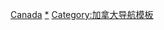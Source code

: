 <noinclude>{{NoteTA
|G1=TO
|1= zh-hans:马尼托巴;zh-hk:緬尼吐巴;zh-tw:曼尼托巴;
|2= zh-tw:努納福特;zh-hk:努拿烏特; zh-mo:努拿烏特; zh-cn:努纳武特; zh-hant: 努納武特;
}}</noinclude>{{Navbox
|name = 加拿大一级行政区
|title = {{CAN}}[[加拿大行政区划|一级行政区划]]
|state = uncollapsed
|bodyclass = hlist
|image =  {{Canada provinces map|width=250px}}

|group1 = {{nowrap|[[省 (行政區劃)|省]]（10）}}
|list1 ={{Navbox with columns|child
|colstyle = text-align: left
|col1 = 
* {{nowrap|{{flagicon|British Columbia}} [[不列颠哥伦比亚省]]（BC）}}
* {{nowrap|{{flagicon|Alberta}} [[艾伯塔省]]（AB）}}
* {{nowrap|{{flagicon|Saskatchewan}} [[薩斯喀徹溫省]]（SK）}}
* {{nowrap|{{flagicon|Manitoba}} [[曼尼托巴省|-{zh-hans:马尼托巴;zh-hk:緬尼吐巴;zh-tw:曼尼托巴;}-省]]（MB）}}
|col2 = 
* {{nowrap|{{flagicon|Ontario}} [[安大略省]]（ON）}}
* {{nowrap|{{flagicon|Quebec}} [[魁北克省]]（QC）}}
* {{nowrap|{{flagicon|New Brunswick}} [[新不倫瑞克省]]（NB）}}
|col3 = 
* {{nowrap|{{flagicon|Nova Scotia}} [[新斯科舍省]]（NS）}}
* {{nowrap|{{flagicon|Prince Edward Island}} [[愛德華王子島省]]（PE）}}
* {{nowrap|{{flagicon|Newfoundland and Labrador}} [[紐芬蘭與拉布拉多省]]（NL）}}
}}

|group2 = {{nowrap|[[地区#加拿大|地區/領地]]（3）}}
|list2 =
* {{nowrap|{{flagicon|Yukon}} [[育空地區]]（YT）}}
* {{nowrap|{{flagicon|Northwest Territories}} [[西北地区 (加拿大)|西北地区]]（NT）}}
* {{nowrap|{{flagicon|Nunavut}} [[努納武特地區|-{zh-tw:努納福特;zh-hk:努拿烏特; zh-mo:努拿烏特; zh-cn:努纳武特; zh-hant:努納武特;}-地區]]（NU）}}

| group3 = 歷史
| list3  = 
* [[加拿大領土變遷]] 

| group4 = 相關數據
| list4  = 
* [[加拿大各省和地區面積列表|面積]]
* [[加拿大各省和地區國內生產總值列表|國內生產總值]]
* [[加拿大各省和地區人口列表|人口]]

|below   =
* {{icon|Category}} '''[[:Category:加拿大|分类]]'''
* {{icon|Portal}} '''[[Portal:加拿大|主题]]'''
* {{icon|WikiProject}} '''[[WikiProject:加拿大|专题]]'''
}}<noinclude>

[[Category:各国一级行政区划导航模板|Canada]]
[[Category:加拿大省份和地區|*]]
[[Category:加拿大导航模板]]
</noinclude>